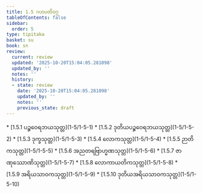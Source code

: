 ```yaml
---
title: 1.5 ဂဟပတိဝဂ္ဂ
tableOfContents: false
sidebar:
  order: 5
type: tipitaka
basket: su
book: sn
review:
  current: review
  updated: '2025-10-20T15:04:05.281098'
  updated_by: ''
  notes: ''
  history:
  - state: review
    date: '2025-10-20T15:04:05.281098'
    updated_by: ''
    notes: ''
    previous_state: draft
---
```



<DynamicBreadcrumb />


<ReviewStatus review={frontmatter.review} showDetails={true} />

<HypothesisAnnotation frontmatter={frontmatter} />



<TableOfContents book="sn" section="1.5">
* [1.5.1 ပဉ္စဝေရဘယသုတ္တ](1-5/1-5-1)
* [1.5.2 ဒုတိယပဉ္စဝေရဘယသုတ္တ](1-5/1-5-2)
* [1.5.3 ဒုက္ခသုတ္တ](1-5/1-5-3)
* [1.5.4 လောကသုတ္တ](1-5/1-5-4)
* [1.5.5 ဉာတိကသုတ္တ](1-5/1-5-5)
* [1.5.6 အညတရဗြာဟ္မဏသုတ္တ](1-5/1-5-6)
* [1.5.7 ဇာဏုဿောဏိသုတ္တ](1-5/1-5-7)
* [1.5.8 လောကာယတိကသုတ္တ](1-5/1-5-8)
* [1.5.9 အရိယသာဝကသုတ္တ](1-5/1-5-9)
* [1.5.10 ဒုတိယအရိယသာဝကသုတ္တ](1-5/1-5-10)
</TableOfContents>
